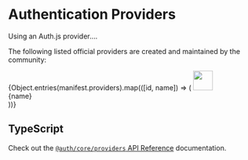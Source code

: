 
# Authentication Providers

Using an Auth.js provider....

The following listed official providers are created and maintained by the community:

<div className="grid gap-x-8 gap-y-4 grid-cols-4 w-full mt-8 mb-12">
  {Object.entries(manifest.providers).map(([id, name]) => (
    <Link
      href={`/reference/core/providers/${id}`}
      key={id}
      className="p-4 border border-solid border-slate-200 rounded-lg flex flex-col items-center justify-between w-36 shadow-lg h-36"
    >
      <img src={`/img/providers/${id}.svg`} width="40" />
      <div class="text-sm mt-3 text-center">{name}</div>
    </Link>
  ))}
</div>

## TypeScript

Check out the [`@auth/core/providers` API Reference](/reference/core/providers) documentation.

